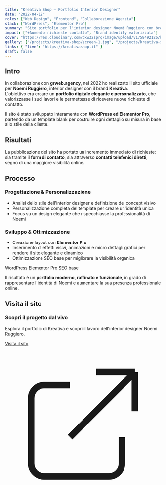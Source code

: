 ```yaml
---
title: "Kreativa Shop — Portfolio Interior Designer"
date: "2022-04-12"
roles: ["Web Design", "Frontend", "Collaborazione Agenzia"]
stack: ["WordPress", "Elementor Pro"]
summary: "Sito portfolio per l'interior designer Noemi Ruggiero con brand personalizzato."
impact: ["+Aumento richieste contatto", "Brand identity valorizzata"]
cover: "https://res.cloudinary.com/dxw32sprq/image/upload/v1758492126/kreativa_u1hocb.png"
gallery: ["/projects/kreativa-shop/screen-1.jpg", "/projects/kreativa-shop/screen-2.jpg"]
links: { "live": "https://kreativashop.it" }
draft: false
---
```



## Intro

In collaborazione con **grweb.agency**, nel 2022 ho realizzato il sito ufficiale per **Noemi Ruggiero**, interior designer con il brand **Kreativa**.  
L'obiettivo era creare un **portfolio digitale elegante e personalizzato**, che valorizzasse i suoi lavori e le permettesse di ricevere nuove richieste di contatto.  

Il sito è stato sviluppato interamente con **WordPress ed Elementor Pro**, partendo da un template blank per costruire ogni dettaglio su misura in base allo stile della cliente.

## Risultati

La pubblicazione del sito ha portato un incremento immediato di richieste:  
sia tramite il **form di contatto**, sia attraverso **contatti telefonici diretti**, segno di una maggiore visibilità online.

<div className="grid grid-cols-2 md:grid-cols-4 gap-4 my-8">
  <Kpi label="Richieste di contatto" value="In crescita" />
  <Kpi label="Visibilità online" value="Aumentata" />
  <Kpi label="Portfolio" value="Valorizzato" />
  <Kpi label="Brand identity" value="Rafforzata" />
</div>

## Processo

### Progettazione & Personalizzazione
- Analisi dello stile dell'interior designer e definizione del concept visivo  
- Personalizzazione completa del template per creare un'identità unica  
- Focus su un design elegante che rispecchiasse la professionalità di Noemi  

### Sviluppo & Ottimizzazione
- Creazione layout con **Elementor Pro**  
- Inserimento di effetti visivi, animazioni e micro dettagli grafici per rendere il sito elegante e dinamico  
- Ottimizzazione SEO base per migliorare la visibilità organica  

<div className="flex gap-2 mt-4">
  <Badge>WordPress</Badge>
  <Badge>Elementor Pro</Badge>
  <Badge>SEO base</Badge>
</div>

Il risultato è un **portfolio moderno, raffinato e funzionale**, in grado di rappresentare l'identità di Noemi e aumentare la sua presenza professionale online.

## Visita il sito

<div className="mt-8 p-6 bg-gradient-to-r from-emerald-50 to-aurora-50 rounded-lg border border-emerald-200">
  <h3 className="text-lg font-semibold mb-3 text-emerald-800">Scopri il progetto dal vivo</h3>
  <p className="text-emerald-700 mb-4">Esplora il portfolio di Kreativa e scopri il lavoro dell'interior designer Noemi Ruggiero.</p>
  <a 
    href="https://kreativashop.it" 
    target="_blank" 
    rel="noopener noreferrer"
    className="inline-flex items-center px-4 py-2 bg-emerald-600 hover:bg-emerald-700 text-white font-medium rounded-lg transition-colors"
  >
    Visita il sito
    <svg className="ml-2 w-4 h-4" fill="none" stroke="currentColor" viewBox="0 0 24 24">
      <path strokeLinecap="round" strokeLinejoin="round" strokeWidth={2} d="M10 6H6a2 2 0 00-2 2v10a2 2 0 002 2h10a2 2 0 002-2v-4M14 4h6m0 0v6m0-6L10 14" />
    </svg>
  </a>
</div>